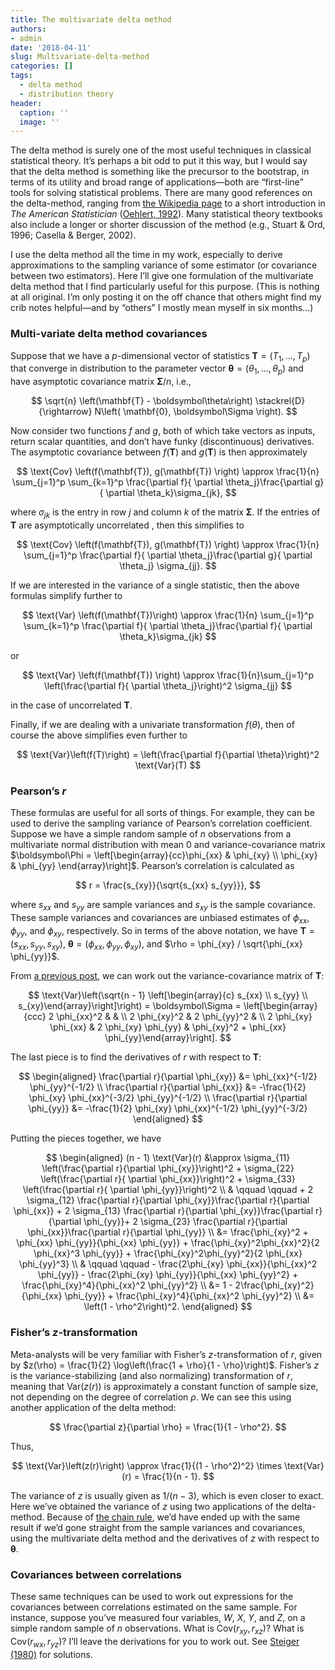 ```yaml
---
title: The multivariate delta method
authors:
- admin
date: '2018-04-11'
slug: Multivariate-delta-method
categories: []
tags:
  - delta method
  - distribution theory
header:
  caption: ''
  image: ''
---
```


The delta method is surely one of the most useful techniques in classical statistical theory. It's perhaps a bit odd to put it this way, but I would say that the delta method is something like the precursor to the bootstrap, in terms of its utility and broad range of applications---both are "first-line" tools for solving statistical problems. There are many good references on the delta-method, ranging from [the Wikipedia page](https://en.wikipedia.org/wiki/Delta_method) to a short introduction in _The American Statistician_ ([Oehlert, 1992](https://doi.org/10.1080%2F00031305.1992.10475842)). Many statistical theory textbooks also include a longer or shorter discussion of the method (e.g., Stuart & Ord, 1996; Casella & Berger, 2002). 

I use the delta method all the time in my work, especially to derive approximations to the sampling variance of some estimator (or covariance between two estimators). Here I'll give one formulation of the multivariate delta method that I find particularly useful for this purpose. (This is nothing at all original. I'm only posting it on the off chance that others might find my crib notes helpful---and by "others" I mostly mean myself in six months...)

### Multi-variate delta method covariances 
 
Suppose that we have a $p$-dimensional vector of statistics $\mathbf{T} = \left(T_1,...,T_p \right)$ that converge in distribution to the parameter vector $\boldsymbol\theta = \left(\theta_1,...,\theta_p\right)$ and have asymptotic covariance matrix $\boldsymbol\Sigma / n$, i.e., 

$$
\sqrt{n} \left(\mathbf{T} - \boldsymbol\theta\right) \stackrel{D}{\rightarrow} N\left( \mathbf{0}, \boldsymbol\Sigma \right).
$$

Now consider two functions $f$ and $g$, both of which take vectors as inputs, return scalar quantities, and don't have funky (discontinuous) derivatives. The asymptotic covariance between $f(\mathbf{T})$ and $g(\mathbf{T})$ is then approximately

$$
\text{Cov} \left(f(\mathbf{T}), g(\mathbf{T}) \right) \approx \frac{1}{n} \sum_{j=1}^p \sum_{k=1}^p  \frac{\partial f}{ \partial \theta_j}\frac{\partial g}{ \partial \theta_k}\sigma_{jk}, 
$$

where $\sigma_{jk}$ is the entry in row $j$ and column $k$ of the matrix $\boldsymbol\Sigma$. If the entries of $\mathbf{T}$ are asymptotically uncorrelated , then this simplifies to 

$$
\text{Cov} \left(f(\mathbf{T}), g(\mathbf{T}) \right) \approx \frac{1}{n} \sum_{j=1}^p \frac{\partial f}{ \partial \theta_j}\frac{\partial g}{ \partial \theta_j} \sigma_{jj}. 
$$

If we are interested in the variance of a single statistic, then the above formulas simplify further to

$$
\text{Var} \left(f(\mathbf{T})\right) \approx \frac{1}{n} \sum_{j=1}^p \sum_{k=1}^p  \frac{\partial f}{ \partial \theta_j}\frac{\partial f}{ \partial \theta_k}\sigma_{jk} 
$$

or 

$$
\text{Var} \left(f(\mathbf{T}) \right) \approx \frac{1}{n}\sum_{j=1}^p \left(\frac{\partial f}{ \partial \theta_j}\right)^2 \sigma_{jj}
$$

in the case of uncorrelated $\mathbf{T}$.

Finally, if we are dealing with a univariate transformation $f(\theta)$, then of course the above simplifies even further to

$$
\text{Var}\left(f(T)\right) = \left(\frac{\partial f}{\partial \theta}\right)^2 \text{Var}(T)
$$

### Pearson's $r$

These formulas are useful for all sorts of things. For example, they can be used to derive the sampling variance of Pearson's correlation coefficient. Suppose we have a simple random sample of $n$ observations from a multivariate normal distribution with mean 0 and variance-covariance matrix $\boldsymbol\Phi = \left[\begin{array}{cc}\phi_{xx} & \phi_{xy} \\ \phi_{xy} & \phi_{yy} \end{array}\right]$. Pearson's correlation is calculated as 

$$
r = \frac{s_{xy}}{\sqrt{s_{xx} s_{yy}}},
$$

where $s_{xx}$ and $s_{yy}$ are sample variances and $s_{xy}$ is the sample covariance. These sample variances and covariances are unbiased estimates of $\phi_{xx}$, $\phi_{yy}$, and $\phi_{xy}$, respectively. So in terms of the above notation, we have $\mathbf{T} = \left(s_{xx}, s_{yy}, s_{xy}\right)$, $\boldsymbol\theta = \left(\phi_{xx}, \phi_{yy}, \phi_{xy}\right)$, and $\rho = \phi_{xy} / \sqrt{\phi_{xx} \phi_{yy}}$. 

From [a previous post](/distribution-of-sample-variances), we can work out the variance-covariance matrix of $\mathbf{T}$: 

$$
\text{Var}\left(\sqrt{n - 1} \left[\begin{array}{c} s_{xx} \\ s_{yy} \\ s_{xy}\end{array}\right]\right) = \boldsymbol\Sigma = \left[\begin{array}{ccc} 2 \phi_{xx}^2 & & \\ 2 \phi_{xy}^2 & 2 \phi_{yy}^2 & \\ 2 \phi_{xy} \phi_{xx} & 2 \phi_{xy} \phi_{yy} & \phi_{xy}^2 + \phi_{xx} \phi_{yy}\end{array}\right].
$$

The last piece is to find the derivatives of $r$ with respect to $\mathbf{T}$: 

$$
\begin{aligned}
\frac{\partial r}{\partial \phi_{xy}} &= \phi_{xx}^{-1/2} \phi_{yy}^{-1/2} \\
\frac{\partial r}{\partial \phi_{xx}} &= -\frac{1}{2} \phi_{xy} \phi_{xx}^{-3/2} \phi_{yy}^{-1/2} \\
\frac{\partial r}{\partial \phi_{yy}} &= -\frac{1}{2} \phi_{xy} \phi_{xx}^{-1/2} \phi_{yy}^{-3/2}
\end{aligned}
$$

Putting the pieces together, we have

$$
\begin{aligned}
(n - 1) \text{Var}(r) &\approx \sigma_{11} \left(\frac{\partial r}{\partial \phi_{xy}}\right)^2 + \sigma_{22} \left(\frac{\partial r}{ \partial \phi_{xx}}\right)^2 + \sigma_{33} \left(\frac{\partial r}{ \partial \phi_{yy}}\right)^2 \\
& \qquad \qquad + 2 \sigma_{12} \frac{\partial r}{\partial \phi_{xy}}\frac{\partial r}{\partial \phi_{xx}} + 2 \sigma_{13} \frac{\partial r}{\partial \phi_{xy}}\frac{\partial r}{\partial \phi_{yy}}+ 2 \sigma_{23} \frac{\partial r}{\partial \phi_{xx}}\frac{\partial r}{\partial \phi_{yy}} \\
&= \frac{\phi_{xy}^2 + \phi_{xx} \phi_{yy}}{\phi_{xx} \phi_{yy}} + \frac{\phi_{xy}^2\phi_{xx}^2}{2 \phi_{xx}^3 \phi_{yy}} + \frac{\phi_{xy}^2\phi_{yy}^2}{2 \phi_{xx} \phi_{yy}^3} \\
& \qquad \qquad - \frac{2\phi_{xy} \phi_{xx}}{\phi_{xx}^2 \phi_{yy}} - \frac{2\phi_{xy} \phi_{yy}}{\phi_{xx} \phi_{yy}^2} + \frac{\phi_{xy}^4}{\phi_{xx}^2 \phi_{yy}^2} \\
&= 1 - 2\frac{\phi_{xy}^2}{\phi_{xx} \phi_{yy}} + \frac{\phi_{xy}^4}{\phi_{xx}^2 \phi_{yy}^2} \\
&= \left(1 - \rho^2\right)^2.
\end{aligned}
$$

### Fisher's $z$-transformation

Meta-analysts will be very familiar with Fisher's $z$-transformation of $r$, given by $z(\rho) = \frac{1}{2} \log\left(\frac{1 + \rho}{1 - \rho}\right)$.
Fisher's $z$ is the variance-stabilizing (and also normalizing) transformation of $r$, meaning that $\text{Var}\left(z(r)\right)$ is approximately a constant function of sample size, not depending on the degree of correlation $\rho$. We can see this using another application of the delta method:

$$
\frac{\partial z}{\partial \rho} = \frac{1}{1 - \rho^2}.
$$

Thus, 

$$
\text{Var}\left(z(r)\right) \approx \frac{1}{(1 - \rho^2)^2} \times \text{Var}(r) = \frac{1}{n - 1}.
$$

The variance of $z$ is usually given as $1 / (n - 3)$, which is even closer to exact. Here we've obtained the variance of $z$ using two applications of the delta-method. Because of [the chain rule](https://en.wikipedia.org/wiki/Chain_rule), we'd have ended up with the same result if we'd gone straight from the sample variances and covariances, using the multivariate delta method and the derivatives of $z$ with respect to $\boldsymbol\theta$.

### Covariances between correlations

These same techniques can be used to work out expressions for the covariances between correlations estimated on the same sample. For instance, suppose you've measured four variables, $W$, $X$, $Y$, and $Z$, on a simple random sample of $n$ observations. What is $\text{Cov}(r_{xy}, r_{xz})$? What is $\text{Cov}(r_{wx}, r_{yz})$? I'll leave the derivations for you to work out. See [Steiger (1980)](http://dx.doi.org/10.1037//0033-2909.87.2.245) for solutions. 
